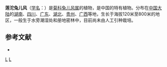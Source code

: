 {{Speciesbox
| taxon = Ainsliaea ramosa
| binomial_authority = Hemsl.
}}

'''莲沱兔儿风'''（[[学名|学名]]：{{lang|la|''Ainsliaea ramosa''}}）是[[菊科|菊科]][[兔儿风属|兔儿风属]]的植物，是中国的特有植物。分布在[[中国大陆|中国大陆]]的[[湖南|湖南]]、[[四川|四川]]、[[广东|广东]]、[[湖北|湖北]]、[[贵州|贵州]]、[[广西|广西]]等地，生长于海拔120米至800米的地区，一般生于水旁潮湿处和册地密林中，目前尚未由人工引种栽培。

== 参考文献 ==
<div class="references-small">
* {{cite web| url =http://www.bioinfo.cn/db05/KmzwSpecies.php?action=view&id=3947| title =莲沱兔儿风| work =《中国高等植物数据库全库》| publisher =中国科学院微生物研究所| author =昆明植物研究所| accessdate =2009-02-24| deadurl =yes| archiveurl =https://web.archive.org/web/20160305045849/http://www.bioinfo.cn/db05/KmzwSpecies.php?action=view&id=3947| archivedate =2016-03-05}}
</div>

{{Taxonbar}}
[[Category:兔儿风属|L]]
[[Category:中國特有植物|L]]